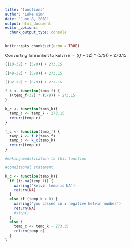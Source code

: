 ```yaml
---
title: "functions"
author: "Luke Kim"
date: "June 8, 2018"
output: html_document
editor_options: 
  chunk_output_type: console
---
```


```r
knitr::opts_chunk$set(echo = TRUE)
```

Converting fahrenheit to kelvin
$k = ((f-32) * (5 / 9)) + 273.15$
```r
((10-32) * (5/9)) + 273.15

((49-32) * (5/9)) + 273.15

((82-32) * (5/9)) + 273.15
```


```r
f_k <- function(temp_f) {
  ((temp_f-32) * (5/9)) + 273.15
}

k_c <- function(temp_k){
  temp_c <- temp_k - 273.15  
  return(temp_c)
}

f_c <- function(temp_f) {
  temp_k <- f_k(temp_f)
  temp_c <- k_c(temp_k)
  return(temp_c)
}
```

```r
#making modification to this function

#conditional statement

k_c <- function(temp_k){
  if (is.na(temp_k)) {
    warning('kelvin temp is NA')
    return(NA)
  }
  else if (temp_k < 0) {
    warning('you passed in a negative kelvin number')
    return(NA)
    #stop()
  }
  else {
    temp_c <- temp_k - 273.15  
    return(temp_c)
  }
}

```


